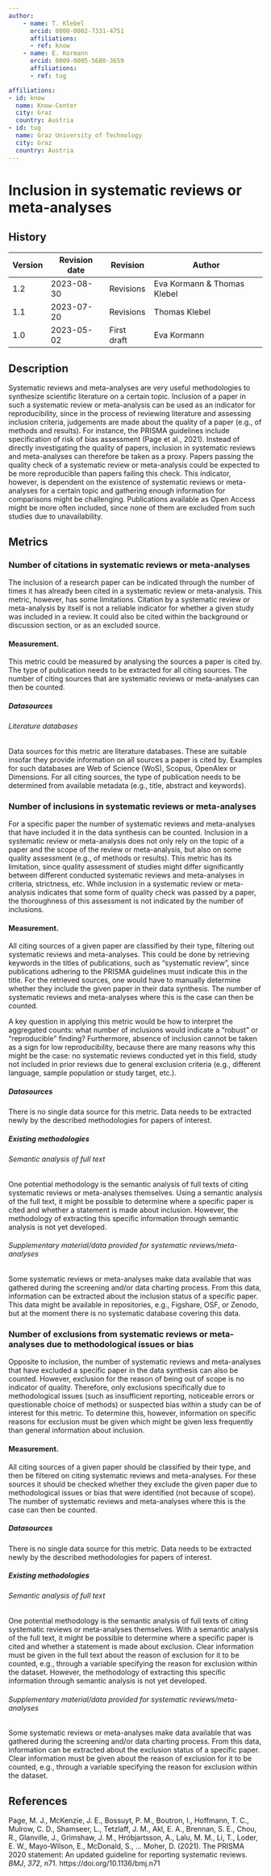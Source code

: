 ```yaml
---
author:
    - name: T. Klebel
      orcid: 0000-0002-7331-4751
      affiliations:
      - ref: know
    - name: E. Kormann
      orcid: 0009-0005-5680-3659
      affiliations:
      - ref: tug

affiliations:
- id: know
  name: Know-Center
  city: Graz
  country: Austria
- id: tug
  name: Graz University of Technology
  city: Graz
  country: Austria
---
```


# Inclusion in systematic reviews or meta-analyses {#inclusion-in-systematic-reviews-or-meta-analyses .unnumbered}

::: {}

## History

| Version | Revision date | Revision    | Author                      |
|---------|---------------|-------------|-----------------------------|
| 1.2     | 2023-08-30    | Revisions   | Eva Kormann & Thomas Klebel |
| 1.1     | 2023-07-20    | Revisions   | Thomas Klebel               |
| 1.0     | 2023-05-02    | First draft | Eva Kormann                 |


:::

## Description

Systematic reviews and meta-analyses are very useful methodologies to synthesize scientific literature on a certain topic. Inclusion of a paper in such a systematic review or meta-analysis can be used as an indicator for reproducibility, since in the process of reviewing literature and assessing inclusion criteria, judgements are made about the quality of a paper (e.g., of methods and results). For instance, the PRISMA guidelines include specification of risk of bias assessment (Page et al., 2021). Instead of directly investigating the quality of papers, inclusion in systematic reviews and meta-analyses can therefore be taken as a proxy. Papers passing the quality check of a systematic review or meta-analysis could be expected to be more reproducible than papers failing this check. This indicator, however, is dependent on the existence of systematic reviews or meta-analyses for a certain topic and gathering enough information for comparisons might be challenging. Publications available as Open Access might be more often included, since none of them are excluded from such studies due to unavailability.

## Metrics

### Number of citations in systematic reviews or meta-analyses

The inclusion of a research paper can be indicated through the number of times it has already been cited in a systematic review or meta-analysis. This metric, however, has some limitations. Citation by a systematic review or meta-analysis by itself is not a reliable indicator for whether a given study was included in a review. It could also be cited within the background or discussion section, or as an excluded source.

#### Measurement.

This metric could be measured by analysing the sources a paper is cited by. The type of publication needs to be extracted for all citing sources. The number of citing sources that are systematic reviews or meta-analyses can then be counted.

##### Datasources

###### Literature databases

Data sources for this metric are literature databases. These are suitable insofar they provide information on all sources a paper is cited by. Examples for such databases are Web of Science (WoS), Scopus, OpenAlex or Dimensions. For all citing sources, the type of publication needs to be determined from available metadata (e.g., title, abstract and keywords).

### Number of inclusions in systematic reviews or meta-analyses

For a specific paper the number of systematic reviews and meta-analyses that have included it in the data synthesis can be counted. Inclusion in a systematic review or meta-analysis does not only rely on the topic of a paper and the scope of the review or meta-analysis, but also on some quality assessment (e.g., of methods or results). This metric has its limitation, since quality assessment of studies might differ significantly between different conducted systematic reviews and meta-analyses in criteria, strictness, etc. While inclusion in a systematic review or meta-analysis indicates that some form of quality check was passed by a paper, the thoroughness of this assessment is not indicated by the number of inclusions.

#### Measurement.

All citing sources of a given paper are classified by their type, filtering out systematic reviews and meta-analyses. This could be done by retrieving keywords in the titles of publications, such as "systematic review", since publications adhering to the PRISMA guidelines must indicate this in the title. For the retrieved sources, one would have to manually determine whether they include the given paper in their data synthesis. The number of systematic reviews and meta-analyses where this is the case can then be counted.

A key question in applying this metric would be how to interpret the aggregated counts: what number of inclusions would indicate a "robust" or "reproducible" finding? Furthermore, absence of inclusion cannot be taken as a sign for low reproducibility, because there are many reasons why this might be the case: no systematic reviews conducted yet in this field, study not included in prior reviews due to general exclusion criteria (e.g., different language, sample population or study target, etc.).

##### Datasources

There is no single data source for this metric. Data needs to be extracted newly by the described methodologies for papers of interest.

##### Existing methodologies

###### Semantic analysis of full text

One potential methodology is the semantic analysis of full texts of citing systematic reviews or meta-analyses themselves. Using a semantic analysis of the full text, it might be possible to determine where a specific paper is cited and whether a statement is made about inclusion. However, the methodology of extracting this specific information through semantic analysis is not yet developed.

###### Supplementary material/data provided for systematic reviews/meta-analyses

Some systematic reviews or meta-analyses make data available that was gathered during the screening and/or data charting process. From this data, information can be extracted about the inclusion status of a specific paper. This data might be available in repositories, e.g., Figshare, OSF, or Zenodo, but at the moment there is no systematic database covering this data.

### Number of exclusions from systematic reviews or meta-analyses due to methodological issues or bias

Opposite to inclusion, the number of systematic reviews and meta-analyses that have excluded a specific paper in the data synthesis can also be counted. However, exclusion for the reason of being out of scope is no indicator of quality. Therefore, only exclusions specifically due to methodological issues (such as insufficient reporting, noticeable errors or questionable choice of methods) or suspected bias within a study can be of interest for this metric. To determine this, however, information on specific reasons for exclusion must be given which might be given less frequently than general information about inclusion.

#### Measurement.

All citing sources of a given paper should be classified by their type, and then be filtered on citing systematic reviews and meta-analyses. For these sources it should be checked whether they exclude the given paper due to methodological issues or bias that were identified (not because of scope). The number of systematic reviews and meta-analyses where this is the case can then be counted.

##### Datasources

There is no single data source for this metric. Data needs to be extracted newly by the described methodologies for papers of interest.

##### Existing methodologies

###### Semantic analysis of full text

One potential methodology is the semantic analysis of full texts of citing systematic reviews or meta-analyses themselves. With a semantic analysis of the full text, it might be possible to determine where a specific paper is cited and whether a statement is made about exclusion. Clear information must be given in the full text about the reason of exclusion for it to be counted, e.g., through a variable specifying the reason for exclusion within the dataset. However, the methodology of extracting this specific information through semantic analysis is not yet developed.

###### Supplementary material/data provided for systematic reviews/meta-analyses

Some systematic reviews or meta-analyses make data available that was gathered during the screening and/or data charting process. From this data, information can be extracted about the exclusion status of a specific paper. Clear information must be given about the reason of exclusion for it to be counted, e.g., through a variable specifying the reason for exclusion within the dataset.

## References

Page, M. J., McKenzie, J. E., Bossuyt, P. M., Boutron, I., Hoffmann, T. C., Mulrow, C. D., Shamseer, L., Tetzlaff, J. M., Akl, E. A., Brennan, S. E., Chou, R., Glanville, J., Grimshaw, J. M., Hróbjartsson, A., Lalu, M. M., Li, T., Loder, E. W., Mayo-Wilson, E., McDonald, S., … Moher, D. (2021). The PRISMA 2020 statement: An updated guideline for reporting systematic reviews. *BMJ*, *372*, n71. https://doi.org/10.1136/bmj.n71
